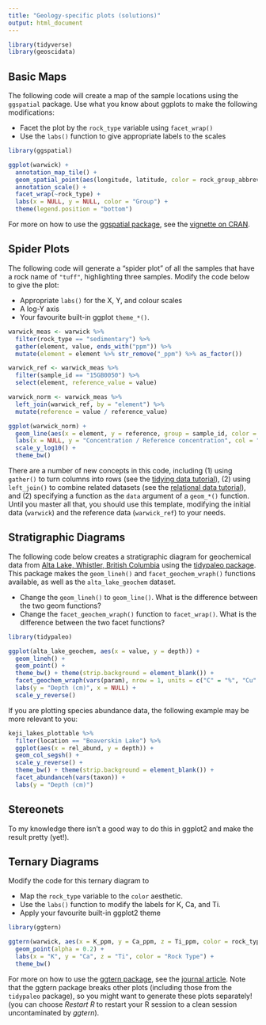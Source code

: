 ```yaml
---
title: "Geology-specific plots (solutions)"
output: html_document
---
```


```r
library(tidyverse)
library(geoscidata)
```

## Basic Maps

The following code will create a map of the sample locations using the `ggspatial` package. Use what you know about ggplots to make the following modifications:

- Facet the plot by the `rock_type` variable using `facet_wrap()`
- Use the `labs()` function to give appropriate labels to the scales

```r
library(ggspatial)

ggplot(warwick) +
  annotation_map_tile() +
  geom_spatial_point(aes(longitude, latitude, color = rock_group_abbrev), alpha = 0.3) +
  annotation_scale() +
  facet_wrap(~rock_type) +
  labs(x = NULL, y = NULL, color = "Group") +
  theme(legend.position = "bottom")
```

For more on how to use the [ggspatial package](https://github.com/paleolimbot/ggspatial), see the [vignette on CRAN](https://cran.r-project.org/web/packages/ggspatial/vignettes/ggspatial.html).

## Spider Plots

The following code will generate a "spider plot" of all the samples that have a rock name of `"tuff"`, highlighting three samples. Modify the code below to give the plot:

- Appropriate `labs()` for the X, Y, and colour scales
- A log-Y axis
- Your favourite built-in ggplot `theme_*()`.

```r
warwick_meas <- warwick %>%
  filter(rock_type == "sedimentary") %>%
  gather(element, value, ends_with("ppm")) %>%
  mutate(element = element %>% str_remove("_ppm") %>% as_factor()) 

warwick_ref <- warwick_meas %>%
  filter(sample_id == "15GB0050") %>%
  select(element, reference_value = value)

warwick_norm <- warwick_meas %>%
  left_join(warwick_ref, by = "element") %>%
  mutate(reference = value / reference_value)

ggplot(warwick_norm) +
  geom_line(aes(x = element, y = reference, group = sample_id, color = rock_name), alpha = 0.3) +
  labs(x = NULL, y = "Concentration / Reference concentration", col = "Rock Name") +
  scale_y_log10() +
  theme_bw()
```

There are a number of new concepts in this code, including (1) using `gather()` to turn columns into rows (see the [tidying data tutorial](https://r4ds.had.co.nz/tidy-data.html)), (2) using `left_join()` to combine related datasets (see the [relational data tutorial](https://r4ds.had.co.nz/relational-data.html)), and (2) specifying a function as the `data` argument of a `geom_*()` function. Until you master all that, you should use this template, modifying the initial data (`warwick`) and the reference data (`warwick_ref`) to your needs.

## Stratigraphic Diagrams

The following code below creates a stratigraphic diagram for geochemical data from [Alta Lake, Whistler, British Columbia](https://doi.org/10.1007/s10933-016-9919-x) using the [tidypaleo package](https://github.com/paleolimbot/tidypaleo). This package makes the `geom_lineh()` and `facet_geochem_wraph()` functions available, as well as the `alta_lake_geochem` dataset. 

- Change the `geom_lineh()` to `geom_line()`. What is the difference between the two geom functions?
- Change the `facet_geochem_wraph()` function to `facet_wrap()`. What is the difference between the two facet functions?

```r
library(tidypaleo)

ggplot(alta_lake_geochem, aes(x = value, y = depth)) +
  geom_lineh() +
  geom_point() +
  theme_bw() + theme(strip.background = element_blank()) +
  facet_geochem_wraph(vars(param), nrow = 1, units = c("C" = "%", "Cu" = "ppm", "Ti" = "ppm")) +
  labs(y = "Depth (cm)", x = NULL) +
  scale_y_reverse()
```

If you are plotting species abundance data, the following example may be more relevant to you:

```r
keji_lakes_plottable %>%
  filter(location == "Beaverskin Lake") %>%
  ggplot(aes(x = rel_abund, y = depth)) +
  geom_col_segsh() +
  scale_y_reverse() +
  theme_bw() + theme(strip.background = element_blank()) +
  facet_abundanceh(vars(taxon)) +
  labs(y = "Depth (cm)")
```

## Stereonets

To my knowledge there isn't a good way to do this in ggplot2 and make the result pretty (yet!).

## Ternary Diagrams

Modify the code for this ternary diagram to 

- Map the `rock_type` variable to the `color` aesthetic. 
- Use the `labs()` function to modify the labels for K, Ca, and Ti.
- Apply your favourite built-in ggplot2 theme

```r
library(ggtern)

ggtern(warwick, aes(x = K_ppm, y = Ca_ppm, z = Ti_ppm, color = rock_type)) +
  geom_point(alpha = 0.2) +
  labs(x = "K", y = "Ca", z = "Ti", color = "Rock Type") +
  theme_bw()
```

For more on how to use the [ggtern package](http://ggtern.com), see the [journal article](https://www.jstatsoft.org/article/view/v087c03). Note that the ggtern package breaks other plots (including those from the `tidypaleo` package), so you might want to generate these plots separately! (you can choose _Restart R_ to restart your R session to a clean session uncontaminated by _ggtern_).
